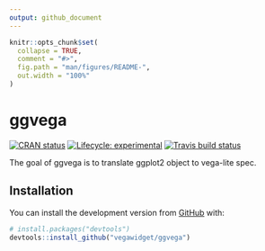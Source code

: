 ```yaml
---
output: github_document
---
```


<!-- README.md is generated from README.Rmd. Please edit that file -->

```r
knitr::opts_chunk$set(
  collapse = TRUE,
  comment = "#>",
  fig.path = "man/figures/README-",
  out.width = "100%"
)
```
# ggvega

<!-- badges: start -->
[![CRAN status](https://www.r-pkg.org/badges/version/ggvega)](https://cran.r-project.org/package=ggvega)
[![Lifecycle: experimental](https://img.shields.io/badge/lifecycle-experimental-orange.svg)](https://www.tidyverse.org/lifecycle/#experimental)
[![Travis build status](https://travis-ci.org/vegawidget/ggvega.svg?branch=master)](https://travis-ci.org/vegawidget/ggvega)
<!-- badges: end -->

The goal of ggvega is to translate ggplot2 object to vega-lite spec.

## Installation

You can install the development version from [GitHub](https://github.com/) with:

``` r
# install.packages("devtools")
devtools::install_github("vegawidget/ggvega")
```
